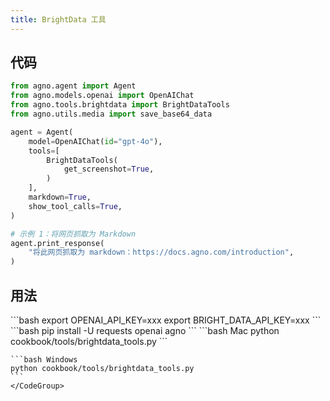 ```yaml
---
title: BrightData 工具
---
```


## 代码

```python cookbook/tools/brightdata_tools.py
from agno.agent import Agent
from agno.models.openai import OpenAIChat
from agno.tools.brightdata import BrightDataTools
from agno.utils.media import save_base64_data

agent = Agent(
    model=OpenAIChat(id="gpt-4o"),
    tools=[
        BrightDataTools(
            get_screenshot=True,
        )
    ],
    markdown=True,
    show_tool_calls=True,
)

# 示例 1：将网页抓取为 Markdown
agent.print_response(
    "将此网页抓取为 markdown：https://docs.agno.com/introduction",
)
```

## 用法

<Steps>
  <Snippet file="create-venv-step.mdx" />

  <Step title="设置您的 API 密钥">
    ```bash
    export OPENAI_API_KEY=xxx
    export BRIGHT_DATA_API_KEY=xxx
    ```
  </Step>

  <Step title="安装库">
    ```bash
    pip install -U requests openai agno
    ```
  </Step>

  <Step title="运行 Agent">
    <CodeGroup>
    ```bash Mac
    python cookbook/tools/brightdata_tools.py
    ```

    ```bash Windows
    python cookbook/tools/brightdata_tools.py
    ```
    </CodeGroup>
  </Step>
</Steps>